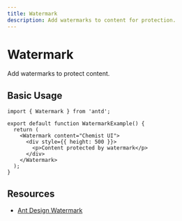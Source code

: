 ```yaml
---
title: Watermark
description: Add watermarks to content for protection.
---
```


# Watermark

Add watermarks to protect content.

## Basic Usage

```tsx
import { Watermark } from 'antd';

export default function WatermarkExample() {
  return (
    <Watermark content="Chemist UI">
      <div style={{ height: 500 }}>
        <p>Content protected by watermark</p>
      </div>
    </Watermark>
  );
}
```

## Resources

- [Ant Design Watermark](https://ant.design/components/watermark)
